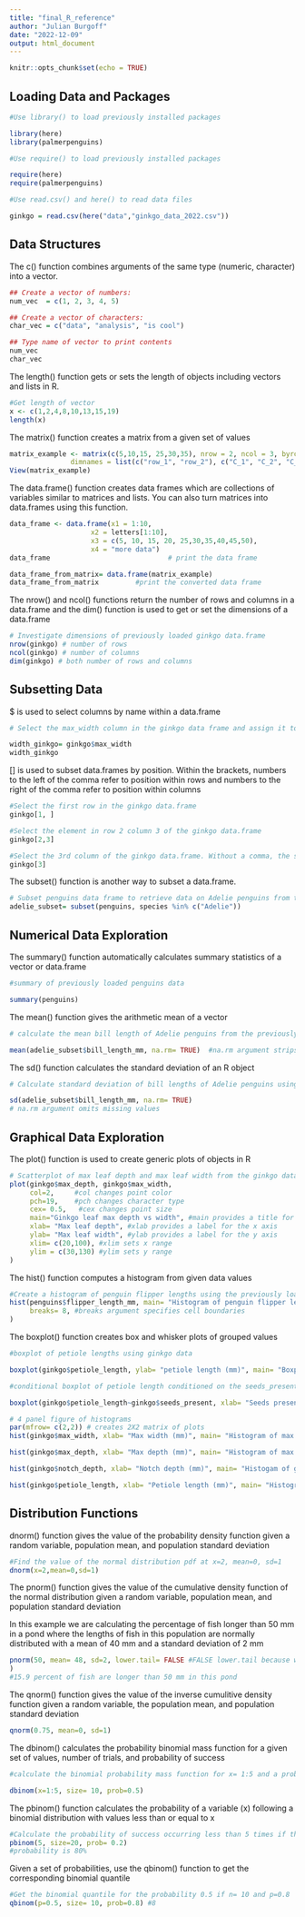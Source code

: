 ```yaml
---
title: "final_R_reference"
author: "Julian Burgoff"
date: "2022-12-09"
output: html_document
---
```


```r
knitr::opts_chunk$set(echo = TRUE)
```

## Loading Data and Packages

```r
#Use library() to load previously installed packages

library(here)
library(palmerpenguins)

#Use require() to load previously installed packages

require(here)
require(palmerpenguins)

#Use read.csv() and here() to read data files

ginkgo = read.csv(here("data","ginkgo_data_2022.csv"))
```

## Data Structures

The c() function combines arguments of the same type (numeric, character) into a vector.

```r
## Create a vector of numbers:
num_vec  = c(1, 2, 3, 4, 5)

## Create a vector of characters:
char_vec = c("data", "analysis", "is cool")

## Type name of vector to print contents
num_vec
char_vec

```

The length() function gets or sets the length of objects including vectors and lists in R.

```r
#Get length of vector
x <- c(1,2,4,8,10,13,15,19)
length(x)
```

The matrix() function creates a matrix from a given set of values

```r
matrix_example <- matrix(c(5,10,15, 25,30,35), nrow = 2, ncol = 3, byrow = TRUE,
               dimnames = list(c("row_1", "row_2"), c("C_1", "C_2", "C_3")))
View(matrix_example)
```

The data.frame() function creates data frames which are collections of variables similar to matrices and lists. You can also turn matrices into data.frames using this function.

```r
data_frame <- data.frame(x1 = 1:10,
                    x2 = letters[1:10],
                    x3 = c(5, 10, 15, 20, 25,30,35,40,45,50),
                    x4 = "more data")
data_frame                             # print the data frame

data_frame_from_matrix= data.frame(matrix_example)
data_frame_from_matrix         #print the converted data frame

```

The nrow() and ncol() functions return the number of rows and columns in a data.frame and the dim() function is used to get or set the dimensions of a data.frame

```r
# Investigate dimensions of previously loaded ginkgo data.frame
nrow(ginkgo) # number of rows
ncol(ginkgo) # number of columns
dim(ginkgo) # both number of rows and columns
```

## Subsetting Data

\$ is used to select columns by name within a data.frame

```r
# Select the max_width column in the ginkgo data frame and assign it to a variable

width_ginkgo= ginkgo$max_width
width_ginkgo

```

[] is used to subset data.frames by position. Within the brackets, numbers to the left of the comma refer to position within rows and numbers to the right of the comma refer to position within columns

```r
#Select the first row in the ginkgo data.frame
ginkgo[1, ]

#Select the element in row 2 column 3 of the ginkgo data.frame
ginkgo[2,3]

#Select the 3rd column of the ginkgo data.frame. Without a comma, the subset returns a complete column
ginkgo[3]

```

The subset() function is another way to subset a data.frame.

```r
# Subset penguins data frame to retrieve data on Adelie penguins from the species column
adelie_subset= subset(penguins, species %in% c("Adelie"))
```

## Numerical Data Exploration

The summary() function automatically calculates summary statistics of a vector or data.frame

```r
#summary of previously loaded penguins data

summary(penguins)
```

The mean() function gives the arithmetic mean of a vector

```r
# calculate the mean bill length of Adelie penguins from the previously subsetted data.frame

mean(adelie_subset$bill_length_mm, na.rm= TRUE)  #na.rm argument strips missing values
```

The sd() function calculates the standard deviation of an R object

```r
# Calculate standard deviation of bill lengths of Adelie penguins using subsetted data.frame

sd(adelie_subset$bill_length_mm, na.rm= TRUE)
# na.rm argument omits missing values
```

## Graphical Data Exploration

The plot() function is used to create generic plots of objects in R

```r
# Scatterplot of max leaf depth and max leaf width from the ginkgo data
plot(ginkgo$max_depth, ginkgo$max_width,
     col=2,     #col changes point color
     pch=19,    #pch changes character type
     cex= 0.5,   #cex changes point size
     main="Ginkgo leaf max depth vs width", #main provides a title for the plot
     xlab= "Max leaf depth", #xlab provides a label for the x axis
     ylab= "Max leaf width", #ylab provides a label for the y axis
     xlim= c(20,100), #xlim sets x range
     ylim = c(30,130) #ylim sets y range
)
```

The hist() function computes a histogram from given data values

```r
#Create a histogram of penguin flipper lengths using the previously loaded penguins data
hist(penguins$flipper_length_mm, main= "Histogram of penguin flipper lengths", xlab= "Flipper length (mm)",
     breaks= 8, #breaks argument specifies cell boundaries
)
```

The boxplot() function creates box and whisker plots of grouped values

```r
#boxplot of petiole lengths using ginkgo data

boxplot(ginkgo$petiole_length, ylab= "petiole length (mm)", main= "Boxplot of ginkgo leaf petiole lengths")

#conditional boxplot of petiole length conditioned on the seeds_present column of the ginkgo data

boxplot(ginkgo$petiole_length~ginkgo$seeds_present, xlab= "Seeds present", ylab= "Petiole length (mm)", main= "Conditional boxplot of petiole length conditioned on seed presence")

# 4 panel figure of histograms
par(mfrow= c(2,2)) # creates 2X2 matrix of plots
hist(ginkgo$max_width, xlab= "Max width (mm)", main= "Histogram of max ginkgo leaf width")

hist(ginkgo$max_depth, xlab= "Max depth (mm)", main= "Histogram of max ginkgo leaf depth")

hist(ginkgo$notch_depth, xlab= "Notch depth (mm)", main= "Histogam of ginkgo leaf notch depth")

hist(ginkgo$petiole_length, xlab= "Petiole length (mm)", main= "Histogram of ginkgo leaf petiole length")
```

## Distribution Functions

dnorm() function gives the value of the probability density function given a random variable, population mean, and population standard deviation
```r
#Find the value of the normal distribution pdf at x=2, mean=0, sd=1
dnorm(x=2,mean=0,sd=1)
```
The pnorm() function gives the value of the cumulative density function of the normal distribution given a random variable, population mean, and population standard deviation

In this example we are calculating the percentage of fish longer than 50 mm in a pond where the lengths of fish in this population are normally distributed with a mean of 40 mm and a standard deviation of 2 mm
```r
pnorm(50, mean= 48, sd=2, lower.tail= FALSE #FALSE lower.tail because we want to know the percentage of fish longer than 50mm
)
#15.9 percent of fish are longer than 50 mm in this pond
```
The qnorm() function gives the value of the inverse cumulitive density function given a random variable, the population mean, and population standard deviation

```r
qnorm(0.75, mean=0, sd=1)
```

The dbinom() calculates the probability binomial mass function for a given set of values, number of trials, and probability of success

```r
#calculate the binomial probability mass function for x= 1:5 and a probability of success in each trial of 0.5

dbinom(x=1:5, size= 10, prob=0.5)
```

The pbinom() function calculates the probability of a variable (x) following a binomial distribution with values less than or equal to x
```r
#Calculate the probability of success occurring less than 5 times if the number of trials is 20 and the probability of success is 0.2
pbinom(5, size=20, prob= 0.2)
#probability is 80%

```
Given a set of probabilities, use the qbinom() function to get the corresponding binomial quantile

```r
#Get the binomial quantile for the probability 0.5 if n= 10 and p=0.8
qbinom(p=0.5, size= 10, prob=0.8) #8
```
